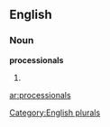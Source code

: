 
==English==

===Noun===
'''processionals'''

# {{plural of|[[processional]]}}

[[Category:English plurals]]

[[ar:processionals]]